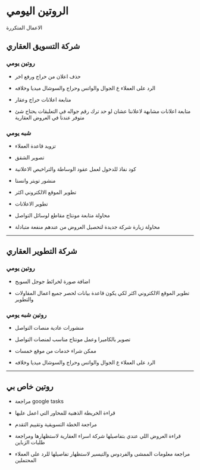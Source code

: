 # الروتين اليومي

الاعمال المتكررة

## شركة التسويق العقاري

### روتين يومي

- حذف اعلان من حراج ورفع اخر

- الرد على العملاء ع الجوال والواتس وحراج والسوشال ميديا وخلافه

- متابعة اعلانات حراج وعقار

- متابعة اعلانات مشابهة لاعلاننا عشان لو حد ترك رقم جواله في التعليقات يحتاج شئ متوفر عندنا في العروض العقارية

### شبه يومي

- تزويد قاعدة العملاء

- تصوير الشقق 

- كود نفاذ للدخول لعمل عقود الوساطة والتراخيص الاعلانية

- منشور تويتر وانستا

- تطوير الموقع الالكتروني اكثر

- تطوير الاعلانات

- محاولة متابعة مونتاج مقاطع لوسائل التواصل

- محاولة زيارة شركة جديدة لتحصيل العروض من عندهم منفعة متبادلة

---

## شركة التطوير العقاري

### روتين يومي

- اضافة صورة لخرائط جوجل السويح 

- تطوير الموقع الالكتروني اكثر لكي يكون قاعدة بيانات لحصر جميع اعمال المقاولات والتطوير

### روتين شبه يومي

- منشورات عادية منصات التواصل

- تصوير بالكاميرا وعمل مونتاج مناسب لمنصات التواصل

- ممكن شراء خدمات من موقع خمسات

- الرد على العملاء ع الجوال والواتس وحراج والسوشال ميديا وخلافه

---

## روتين خاص بي

- مراجعة google tasks

- قراءة الخريطة الذهنية للمحاور التي اعمل عليها

- مراجعة الخطة التسويقية وتقييم التقدم

- قراءة العروض اللي عندي بتفاصيلها شركة اسراء العقارية لاستظهارها ومراجعة طلبات الزباين

- مراجعة معلومات الممشى والفردوس والتيسير لاستظهار تفاصيلها للرد على العملاء المحتملين













